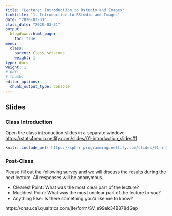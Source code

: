 ```yaml
---
title: "Lecture: Introduction to Rstudio and Images"
linktitle: "1. Introduction to RStudio and Images"
date: "2020-03-31"
class_date: "2020-03-31"
output:
  blogdown::html_page:
    toc: true
menu:
  class:
    parent: Class sessions
    weight: 1
type: docs
weight: 1
# pdf: 
# thumb: 
editor_options: 
  chunk_output_type: console
---
```


## Slides

### Class Introduction

Open the class introduction slides in a separate window: <a href="https://stats4neuro.netlify.com/slides/01-introduction_slides#1" target="_blank">https://stats4neuro.netlify.com/slides/01-introduction_slides#1</a>

```r
knitr::include_url('https://sph-r-programming.netlify.com/slides/01-introduction_slides#1')
```

### Post-Class

Please fill out the following survey and we will discuss the results during the next lecture. All responses will be anonymous.

- Clearest Point: What was the most clear part of the lecture?
- Muddiest Point: What was the most unclear part of the lecture to you?
- Anything Else: Is there something you'd like me to know?

https://ohsu.ca1.qualtrics.com/jfe/form/SV_e99ek34B878dGap


